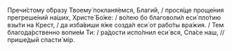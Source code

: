 Пречи́стому о́бразу Твоему́ покланя́емся, Благи́й, / прося́ще проще́ния прегреше́ний на́ших, Христе́ Бо́же: / во́лею бо благоволи́л еси́ пло́тию взы́ти на Крест, / да изба́виши я́же созда́л еси́ от рабо́ты вра́жия. / Тем благода́рственно вопие́м Ти: / ра́дости испо́лнил еси́ вся, Спа́се наш, // прише́дый спасти́ мiр.
